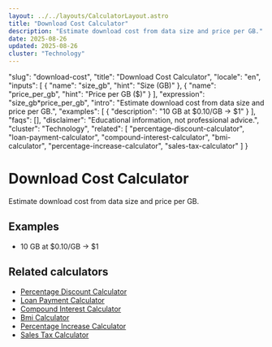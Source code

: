 ```yaml
---
layout: ../../layouts/CalculatorLayout.astro
title: "Download Cost Calculator"
description: "Estimate download cost from data size and price per GB."
date: 2025-08-26
updated: 2025-08-26
cluster: "Technology"
---
```


  "slug": "download-cost",
  "title": "Download Cost Calculator",
  "locale": "en",
  "inputs": [
    {
      "name": "size_gb",
      "hint": "Size (GB)"
    },
    {
      "name": "price_per_gb",
      "hint": "Price per GB ($)"
    }
  ],
  "expression": "size_gb*price_per_gb",
  "intro": "Estimate download cost from data size and price per GB.",
  "examples": [
    {
      "description": "10 GB at $0.10/GB → $1"
    }
  ],
  "faqs": [],
  "disclaimer": "Educational information, not professional advice.",
  "cluster": "Technology",
  "related": [
    "percentage-discount-calculator",
    "loan-payment-calculator",
    "compound-interest-calculator",
    "bmi-calculator",
    "percentage-increase-calculator",
    "sales-tax-calculator"
  ]
}

# Download Cost Calculator

Estimate download cost from data size and price per GB.

<Calculator schema={schema} />

## Examples

- 10 GB at $0.10/GB → $1

## Related calculators

- [Percentage Discount Calculator](/calculators/percentage-discount-calculator/)
- [Loan Payment Calculator](/calculators/loan-payment-calculator/)
- [Compound Interest Calculator](/calculators/compound-interest-calculator/)
- [Bmi Calculator](/calculators/bmi-calculator/)
- [Percentage Increase Calculator](/calculators/percentage-increase-calculator/)
- [Sales Tax Calculator](/calculators/sales-tax-calculator/)

